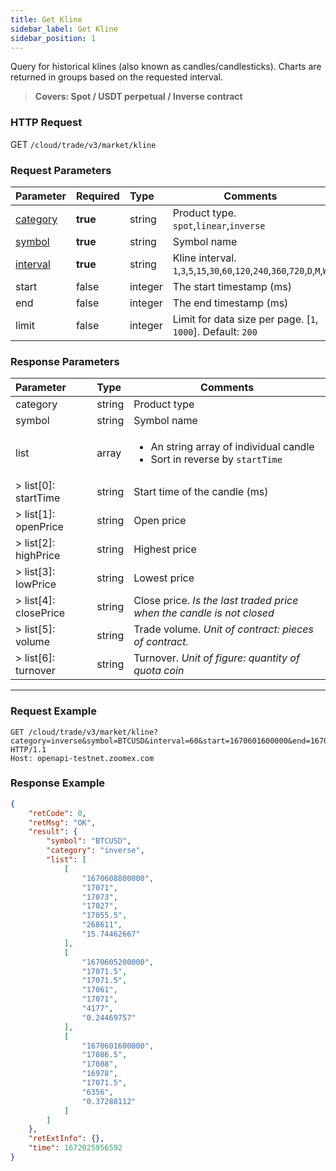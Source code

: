 ```yaml
---
title: Get Kline
sidebar_label: Get Kline
sidebar_position: 1
---
```


Query for historical klines (also known as candles/candlesticks). Charts are returned in groups based on the requested interval.
> **Covers: Spot / USDT perpetual / Inverse contract**

### HTTP Request
GET `/cloud/trade/v3/market/kline`

### Request Parameters
| Parameter | Required | Type | Comments|
|:----- |:-------|:-----|------|
|[category](../enum#category) |**true** |string |Product type. `spot`,`linear`,`inverse`|
|[symbol](../enum#symbol) |<b>true</b> |string |Symbol name|
|[interval](../enum#interval) |<b>true</b> |string |Kline interval. `1`,`3`,`5`,`15`,`30`,`60`,`120`,`240`,`360`,`720`,`D`,`M`,`W`|
|start |false |integer |The start timestamp (ms)|
|end |false |integer |The end timestamp (ms)|
|limit |false |integer |Limit for data size per page. [`1`, `1000`]. Default: `200`|

### Response Parameters
| Parameter | Type | Comments|
|:----- |:-----|----- |
|category |string |Product type |
|symbol |string |Symbol name |
|list |array |<ul><li>An string array of individual candle</li><li>Sort in reverse by `startTime`</li></ul>|
|> list[0]: startTime |string |Start time of the candle (ms) |
|> list[1]: openPrice |string |Open price |
|> list[2]: highPrice |string |Highest price |
|> list[3]: lowPrice |string |Lowest price |
|> list[4]: closePrice |string |Close price. _Is the last traded price when the candle is not closed_|
|> list[5]: volume |string |Trade volume. _Unit of contract: pieces of contract._ |
|> list[6]: turnover |string |Turnover. _Unit of figure: quantity of quota coin_ |

---

### Request Example

```shell
GET /cloud/trade/v3/market/kline?category=inverse&symbol=BTCUSD&interval=60&start=1670601600000&end=1670608800000 HTTP/1.1
Host: openapi-testnet.zoomex.com
```

### Response Example

```json
{
    "retCode": 0,
    "retMsg": "OK",
    "result": {
        "symbol": "BTCUSD",
        "category": "inverse",
        "list": [
            [
                "1670608800000",
                "17071",
                "17073",
                "17027",
                "17055.5",
                "268611",
                "15.74462667"
            ],
            [
                "1670605200000",
                "17071.5",
                "17071.5",
                "17061",
                "17071",
                "4177",
                "0.24469757"
            ],
            [
                "1670601600000",
                "17086.5",
                "17088",
                "16978",
                "17071.5",
                "6356",
                "0.37288112"
            ]
        ]
    },
    "retExtInfo": {},
    "time": 1672025956592
}
```
